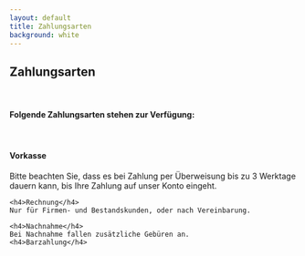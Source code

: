 ```yaml
---
layout: default
title: Zahlungsarten
background: white
---
```


<div className="col-md-12">
  <div className="flowing-text-footer">
    <h2>Zahlungsarten</h2>
    <br/>
    <h4>Folgende Zahlungsarten stehen zur Verfügung:</h4>
    <br/>
    <h4>Vorkasse</h4> Bitte beachten Sie, dass es bei Zahlung per Überweisung bis zu 3 Werktage dauern kann, bis Ihre
    Zahlung auf unser Konto eingeht.

    <h4>Rechnung</h4>
    Nur für Firmen- und Bestandskunden, oder nach Vereinbarung.

    <h4>Nachnahme</h4>
    Bei Nachnahme fallen zusätzliche Gebüren an.
    <h4>Barzahlung</h4>


  </div>
</div>
